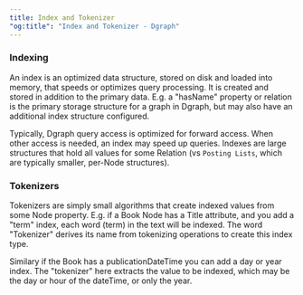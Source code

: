 ```yaml
---
title: Index and Tokenizer
"og:title": "Index and Tokenizer - Dgraph"
---
```



<DgraphWIP />

### Indexing

An index is an optimized data structure, stored on disk and loaded into memory,
that speeds or optimizes query processing. It is created and stored in addition
to the primary data. E.g. a "hasName" property or relation is the primary
storage structure for a graph in Dgraph, but may also have an additional index
structure configured.

Typically, Dgraph query access is optimized for forward access. When other
access is needed, an index may speed up queries. Indexes are large structures
that hold all values for some Relation (vs `Posting Lists`, which are typically
smaller, per-Node structures).

### Tokenizers

Tokenizers are simply small algorithms that create indexed values from some Node
property. E.g. if a Book Node has a Title attribute, and you add a "term" index,
each word (term) in the text will be indexed. The word "Tokenizer" derives its
name from tokenizing operations to create this index type.

Similary if the Book has a publicationDateTime you can add a day or year index.
The "tokenizer" here extracts the value to be indexed, which may be the day or
hour of the dateTime, or only the year.
